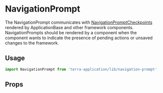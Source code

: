 
# NavigationPrompt

The NavigationPrompt communicates with [NavigationPromptCheckpoints](/components/terra-application/terra-application/reference/components/navigation-prompt-checkpoint) rendered by ApplicationBase and other framework components. NavigationPrompts should be rendered by a component when the component wants to indicate the presence of pending actions or unsaved changes to the framework.

## Usage

```jsx
import NavigationPrompt from 'terra-application/lib/navigation-prompt';
```

## Props

<NavigationPromptProps />
